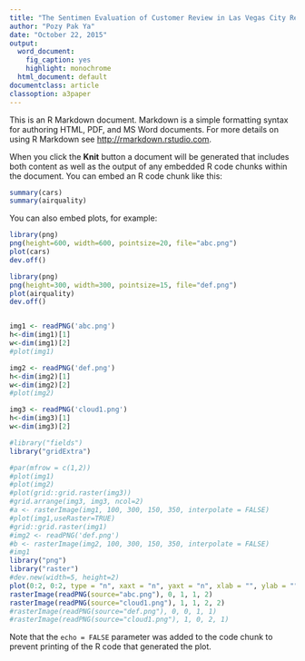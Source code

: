 ```yaml
---
title: "The Sentimen Evaluation of Customer Review in Las Vegas City Restaurants"
author: "Pozy Pak Ya"
date: "October 22, 2015"
output:
  word_document:
    fig_caption: yes
    highlight: monochrome
  html_document: default
documentclass: article
classoption: a3paper
---
```


This is an R Markdown document. Markdown is a simple formatting syntax for authoring HTML, PDF, and MS Word documents. For more details on using R Markdown see <http://rmarkdown.rstudio.com>.

When you click the **Knit** button a document will be generated that includes both content as well as the output of any embedded R code chunks within the document. You can embed an R code chunk like this:

```r
summary(cars)
summary(airquality)
```

You can also embed plots, for example:

```r
library(png)
png(height=600, width=600, pointsize=20, file="abc.png")
plot(cars)
dev.off()

```

```r
library(png)
png(height=300, width=300, pointsize=15, file="def.png")
plot(airquality)
dev.off()


img1 <- readPNG('abc.png')
h<-dim(img1)[1]
w<-dim(img1)[2]
#plot(img1)

img2 <- readPNG('def.png')
h<-dim(img2)[1]
w<-dim(img2)[2]
#plot(img2)

img3 <- readPNG('cloud1.png')
h<-dim(img3)[1]
w<-dim(img3)[2]

#library("fields")
library("gridExtra")

#par(mfrow = c(1,2))
#plot(img1)
#plot(img2)
#plot(grid::grid.raster(img3))
#grid.arrange(img3, img3, ncol=2)
#a <- rasterImage(img1, 100, 300, 150, 350, interpolate = FALSE)
#plot(img1,useRaster=TRUE)
#grid::grid.raster(img1)
#img2 <- readPNG('def.png')
#b <- rasterImage(img2, 100, 300, 150, 350, interpolate = FALSE)
#img1
library("png")
library("raster")
#dev.new(width=5, height=2)
plot(0:2, 0:2, type = "n", xaxt = "n", yaxt = "n", xlab = "", ylab = "")
rasterImage(readPNG(source="abc.png"), 0, 1, 1, 2)
rasterImage(readPNG(source="cloud1.png"), 1, 1, 2, 2)
#rasterImage(readPNG(source="def.png"), 0, 0, 1, 1)
#rasterImage(readPNG(source="cloud1.png"), 1, 0, 2, 1)

```




Note that the `echo = FALSE` parameter was added to the code chunk to prevent printing of the R code that generated the plot.
